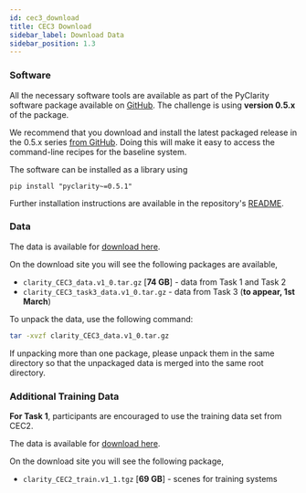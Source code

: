 ```yaml
---
id: cec3_download
title: CEC3 Download
sidebar_label: Download Data
sidebar_position: 1.3
---
```


### Software

All the necessary software tools are available as part of the PyClarity software package available on [GitHub](https://github.com/claritychallenge/clarity). The challenge is using **version 0.5.x** of the package.

We recommend that you download and install the latest packaged release in the 0.5.x series [from GitHub](https://github.com/claritychallenge/clarity/releases). Doing this will make it easy to access the command-line recipes for the baseline system.

The software can be installed as a library using

```pip install "pyclarity~=0.5.1"```

Further installation instructions are available in the repository's [README](https://github.com/claritychallenge/clarity).

### Data

The data is available for [download here](https://mab.to/BndoGwtUhjTL3).

On the download site you will see the following packages are available,

- `clarity_CEC3_data.v1_0.tar.gz`  [**74 GB**] - data from Task 1 and Task 2
- `clarity_CEC3_task3_data.v1_0.tar.gz` - data from Task 3 (**to appear, 1st March**)

To unpack the data, use the following command:

```bash
tar -xvzf clarity_CEC3_data.v1_0.tar.gz
```

If unpacking more than one package, please unpack them in the same directory so that the unpackaged data is merged into the same root directory.

### Additional Training Data

**For Task 1**, participants are encouraged to use the training data set from CEC2.

The data is available for [download here](https://mab.to/zU7TS8jJelkoD).

On the download site you will see the following package,

- `clarity_CEC2_train.v1_1.tgz` [**69 GB**] - scenes for training systems
